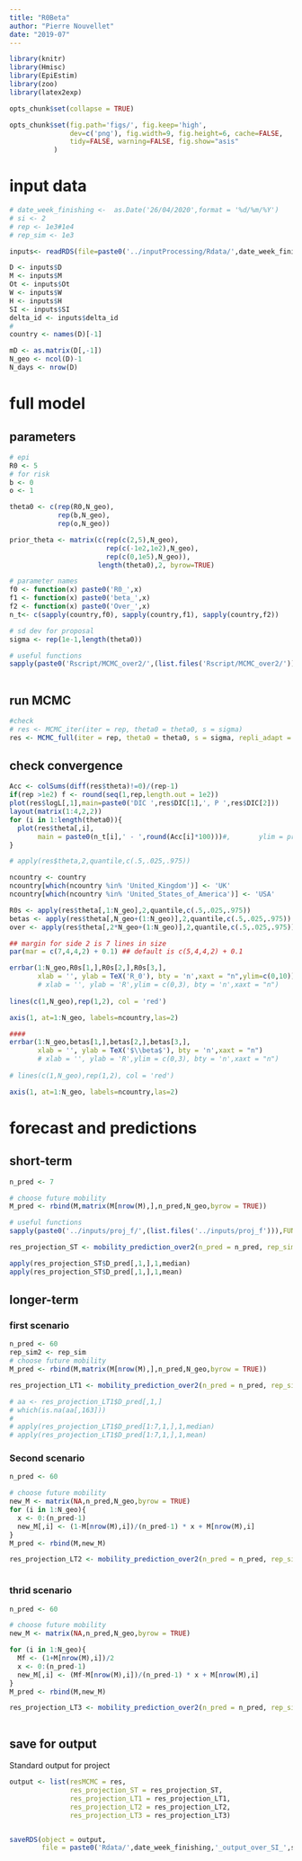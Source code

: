 ```yaml
---
title: "R0Beta"
author: "Pierre Nouvellet"
date: "2019-07"
---
```


```r
library(knitr)
library(Hmisc)
library(EpiEstim)
library(zoo)
library(latex2exp)

opts_chunk$set(collapse = TRUE)

opts_chunk$set(fig.path='figs/', fig.keep='high', 
               dev=c('png'), fig.width=9, fig.height=6, cache=FALSE,
               tidy=FALSE, warning=FALSE, fig.show="asis"
 	       )

```

# input data


```r


# date_week_finishing <-  as.Date('26/04/2020',format = '%d/%m/%Y')
# si <- 2
# rep <- 1e3#1e4
# rep_sim <- 1e3

inputs<- readRDS(file=paste0('../inputProcessing/Rdata/',date_week_finishing,'_inputsG_SI_',si,'.rds'))

D <- inputs$D
M <- inputs$M
Ot <- inputs$Ot
W <- inputs$W
H <- inputs$H
SI <- inputs$SI
delta_id <- inputs$delta_id
#
country <- names(D)[-1]

mD <- as.matrix(D[,-1])
N_geo <- ncol(D)-1
N_days <- nrow(D)

```


# full model

## parameters 

```r
# epi
R0 <- 5
# for risk
b <- 0
o <- 1

theta0 <- c(rep(R0,N_geo),
            rep(b,N_geo),
            rep(o,N_geo))

prior_theta <- matrix(c(rep(c(2,5),N_geo),
                        rep(c(-1e2,1e2),N_geo),
                        rep(c(0,1e5),N_geo)),
                      length(theta0),2, byrow=TRUE)

# parameter names
f0 <- function(x) paste0('R0_',x)
f1 <- function(x) paste0('beta_',x)
f2 <- function(x) paste0('Over_',x)
n_t<- c(sapply(country,f0), sapply(country,f1), sapply(country,f2))

# sd dev for proposal
sigma <- rep(1e-1,length(theta0))

# useful functions
sapply(paste0('Rscript/MCMC_over2/',(list.files('Rscript/MCMC_over2/'))),FUN = source)
 
```

## run MCMC

```r
#check
# res <- MCMC_iter(iter = rep, theta0 = theta0, s = sigma)
res <- MCMC_full(iter = rep, theta0 = theta0, s = sigma, repli_adapt = 10, within_iter = rep/10)


```


## check convergence


```r

Acc <- colSums(diff(res$theta)!=0)/(rep-1)
if(rep >1e2) f <- round(seq(1,rep,length.out = 1e2))
plot(res$logL[,1],main=paste0('DIC ',res$DIC[1],', P ',res$DIC[2]))
layout(matrix(1:4,2,2))
for (i in 1:length(theta0)){
  plot(res$theta[,i],
       main = paste0(n_t[i],' - ',round(Acc[i]*100)))#,       ylim = prior_theta[i,])
}

# apply(res$theta,2,quantile,c(.5,.025,.975))

```



```r
ncountry <- country
ncountry[which(ncountry %in% 'United_Kingdom')] <- 'UK'
ncountry[which(ncountry %in% 'United_States_of_America')] <- 'USA'

R0s <- apply(res$theta[,1:N_geo],2,quantile,c(.5,.025,.975))
betas <- apply(res$theta[,N_geo+(1:N_geo)],2,quantile,c(.5,.025,.975))
over <- apply(res$theta[,2*N_geo+(1:N_geo)],2,quantile,c(.5,.025,.975))

## margin for side 2 is 7 lines in size
par(mar = c(7,4,4,2) + 0.1) ## default is c(5,4,4,2) + 0.1

errbar(1:N_geo,R0s[1,],R0s[2,],R0s[3,],
       xlab = '', ylab = TeX('R_0'), bty = 'n',xaxt = "n",ylim=c(0,10))
       # xlab = '', ylab = 'R',ylim = c(0,3), bty = 'n',xaxt = "n")
      
lines(c(1,N_geo),rep(1,2), col = 'red')

axis(1, at=1:N_geo, labels=ncountry,las=2)

####
errbar(1:N_geo,betas[1,],betas[2,],betas[3,],
       xlab = '', ylab = TeX('$\\beta$'), bty = 'n',xaxt = "n")
       # xlab = '', ylab = 'R',ylim = c(0,3), bty = 'n',xaxt = "n")
      
# lines(c(1,N_geo),rep(1,2), col = 'red')

axis(1, at=1:N_geo, labels=ncountry,las=2)

```


# forecast and predictions

## short-term

```r
n_pred <- 7

# choose future mobility
M_pred <- rbind(M,matrix(M[nrow(M),],n_pred,N_geo,byrow = TRUE))

# useful functions
sapply(paste0('../inputs/proj_f/',(list.files('../inputs/proj_f'))),FUN = source)

res_projection_ST <- mobility_prediction_over2(n_pred = n_pred, rep_sim = rep_sim)

apply(res_projection_ST$D_pred[,1,],1,median)
apply(res_projection_ST$D_pred[,1,],1,mean)

```


## longer-term

### first scenario

```r
n_pred <- 60
rep_sim2 <- rep_sim
# choose future mobility
M_pred <- rbind(M,matrix(M[nrow(M),],n_pred,N_geo,byrow = TRUE))

res_projection_LT1 <- mobility_prediction_over2(n_pred = n_pred, rep_sim = rep_sim2)

# aa <- res_projection_LT1$D_pred[,1,]
# which(is.na(aa[,163]))
# 
# apply(res_projection_LT1$D_pred[1:7,1,],1,median)
# apply(res_projection_LT1$D_pred[1:7,1,],1,mean)

```


### Second scenario
 
```r
n_pred <- 60

# choose future mobility
new_M <- matrix(NA,n_pred,N_geo,byrow = TRUE)
for (i in 1:N_geo){
  x <- 0:(n_pred-1)
  new_M[,i] <- (1-M[nrow(M),i])/(n_pred-1) * x + M[nrow(M),i]
}
M_pred <- rbind(M,new_M)

res_projection_LT2 <- mobility_prediction_over2(n_pred = n_pred, rep_sim = rep_sim2)



```

### thrid scenario
 
```r
n_pred <- 60

# choose future mobility
new_M <- matrix(NA,n_pred,N_geo,byrow = TRUE)

for (i in 1:N_geo){
  Mf <- (1+M[nrow(M),i])/2
  x <- 0:(n_pred-1)
  new_M[,i] <- (Mf-M[nrow(M),i])/(n_pred-1) * x + M[nrow(M),i]
}
M_pred <- rbind(M,new_M)

res_projection_LT3 <- mobility_prediction_over2(n_pred = n_pred, rep_sim = rep_sim2)



```

## save for output



Standard output for project


```r

output <- list(resMCMC = res,
               res_projection_ST = res_projection_ST,
               res_projection_LT1 = res_projection_LT1,
               res_projection_LT2 = res_projection_LT2,
               res_projection_LT3 = res_projection_LT3)


saveRDS(object = output,
        file = paste0('Rdata/',date_week_finishing,'_output_over_SI_',si,'.rds' ))
```
